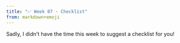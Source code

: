 ---
title: "✅ Week 07 - Checklist"
from: markdown+emoji
---

Sadly, I didn't have the time this week to suggest a checklist for you!
